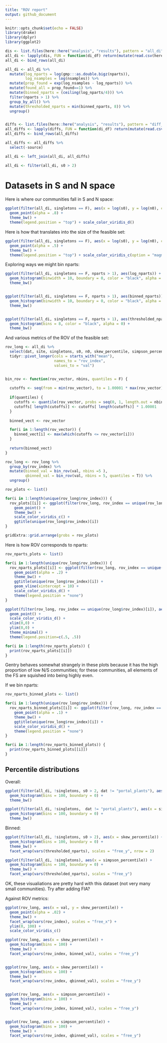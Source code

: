 ```yaml
---
title: "ROV report"
output: github_document
---
```


```r
knitr::opts_chunk$set(echo = FALSE)
library(drake)
library(dplyr)
library(ggplot2)

dis <- list.files(here::here("analysis", "results"), pattern = "all_di")
all_di <- lapply(dis, FUN = function(di_df) return(mutate(read.csv(here::here("analysis", "results", di_df), stringsAsFactors = F), site = as.character(site))))
all_di <- bind_rows(all_di)

all_di <- all_di %>%
  mutate(log_nparts = log(gmp:::as.double.bigz(nparts)),
         log_nsamples = log(nsamples)) %>%
  mutate(prop_found = exp(log_nsamples - log_nparts)) %>%
  mutate(found_all = prop_found==1) %>% 
  mutate(binned_nparts = (ceiling(log_nparts/4))) %>%
  filter(nparts > 1) %>%
  group_by_all() %>%
  mutate(thresholded_nparts = min(binned_nparts, 8)) %>%
  ungroup()


diffs <- list.files(here::here("analysis", "results"), pattern = "diff_")
all_diffs <- lapply(diffs, FUN = function(di_df) return(mutate(read.csv(here::here("analysis", "results", di_df), stringsAsFactors = F), site = as.character(site))))
all_diffs <- bind_rows(all_diffs)

all_diffs <- all_diffs %>%
  select(-source)

all_di <- left_join(all_di, all_diffs)

all_di <- filter(all_di, s0 > 2)
```

# Datasets in S and N space

Here is where our communities fall in S and N space:

```r
ggplot(filter(all_di, singletons == F), aes(x = log(s0), y = log(n0), color = dat)) +
  geom_point(alpha = .8) +
  theme_bw() +
  theme(legend.position = "top") + scale_color_viridis_d()

```

Here is how that translates into the size of the feasible set:

```r
ggplot(filter(all_di, singletons == F), aes(x = log(s0), y = log(n0), color = log_nparts)) +
  geom_point(alpha = .5) +
  theme_bw() +
  theme(legend.position = "top") + scale_color_viridis_c(option = "magma", end = .9, begin = .1)

```

Exploring ways we might bin nparts:

```r

ggplot(filter(all_di, singletons == F, nparts > 1), aes(log_nparts)) +
  geom_histogram(binwidth = 10, boundary = 0, color = "black", alpha = 0) +
  theme_bw()


ggplot(filter(all_di, singletons == F, nparts > 1), aes(binned_nparts)) +
  geom_histogram(binwidth = 10, boundary = 0, color = "black", alpha = 0) +
  theme_bw()


ggplot(filter(all_di, singletons == F, nparts > 1), aes(thresholded_nparts)) +
  geom_histogram(bins = 8, color = "black", alpha = 0) +
  theme_bw()

```

And various metrics of the ROV of the feasible set:

```r

rov_long <- all_di %>%
  select(dat, site, singletons, s0, n0, skew_percentile, simpson_percentile, mean_r2, mean_cd, mean_prop_off, mean_div, log_nparts, binned_nparts, thresholded_nparts) %>%
  tidyr::pivot_longer(cols = starts_with("mean"),
                      names_to = "rov_index",
                      values_to = "val")


bin_rov <- function(rov_vector, nbins, quantiles = F) {
  
  cutoffs <- seq(from = min(rov_vector), to = 1.00001 * max(rov_vector), length.out = nbins + 1)
  
  if(quantiles) {
    cutoffs <- quantile(rov_vector, probs = seq(0, 1, length.out = nbins + 1))
    cutoffs[ length(cutoffs)] <- cutoffs[ length(cutoffs)] * 1.00001
  }
  
  binned_vect <- rov_vector

  for(i in 1:length(rov_vector)) {
    binned_vect[i] <- max(which(cutoffs <= rov_vector[i]))
  }
  
  return(binned_vect)
}

rov_long <- rov_long %>%
  group_by(rov_index) %>%
  mutate(binned_val = bin_rov(val, nbins =5 ),
         qbinned_val = bin_rov(val, nbins = 5, quantiles = T)) %>%
  ungroup()

rov_plots <- list()

for(i in 1:length(unique(rov_long$rov_index))) {
  rov_plots[[i]] <- ggplot(filter(rov_long, rov_index == unique(rov_long$rov_index)[i]), aes(log(s0), log(n0), color = val)) +
    geom_point() +
    theme_bw() +
    scale_color_viridis_c() +
    ggtitle(unique(rov_long$rov_index)[i])
}

gridExtra::grid.arrange(grobs = rov_plots)
```

Here is how ROV corresponds to nparts:

```r

rov_nparts_plots <- list()

for(i in 1:length(unique(rov_long$rov_index))) {
  rov_nparts_plots[[i]] <- ggplot(filter(rov_long, rov_index == unique(rov_long$rov_index)[i]), aes(log_nparts, val, color = dat)) +
    geom_point(alpha = .2) +
    theme_bw() +
    ggtitle(unique(rov_long$rov_index)[i]) +
    geom_vline(xintercept = 10) +
    scale_color_viridis_d() +
    theme(legend.position = "none")
}

ggplot(filter(rov_long, rov_index == unique(rov_long$rov_index)[i]), aes(log_nparts, val, color = dat)) +
  geom_point() +
  scale_color_viridis_d() +
  xlim(0,0) +
  ylim(0,0) + 
  theme_minimal() +
  theme(legend.position=c(.5, .5))

for(i in 1:length(rov_nparts_plots)) {
  print(rov_nparts_plots[[i]])
}
```

Gentry behaves somewhat strangely in these plots because it has the high proportion of low N/S communities; for these communities, all elements of the FS are squished into being highly even. 

If we bin nparts:

```r

rov_nparts_binned_plots <- list()

for(i in 1:length(unique(rov_long$rov_index))) {
  rov_nparts_binned_plots[[i]] <- ggplot(filter(rov_long, rov_index == unique(rov_long$rov_index)[i]), aes(log_nparts, val, color = as.factor(thresholded_nparts))) +
    geom_point(alpha = .1) +
    theme_bw() +
    ggtitle(unique(rov_long$rov_index)[i]) +
    scale_color_viridis_d() +
    theme(legend.position = "none")
}

for(i in 1:length(rov_nparts_binned_plots)) {
  print(rov_nparts_binned_plots[[i]]) 
}
```

## Percentile distributions

Overall:

```r

ggplot(filter(all_di, !singletons, s0 > 2, dat != "portal_plants"), aes(x = skew_percentile)) +
  geom_histogram(bins = 100, boundary = 0) +
  theme_bw()

ggplot(filter(all_di, !singletons,  dat != "portal_plants"), aes(x = simpson_percentile)) +
  geom_histogram(bins = 100, boundary = 0) +
  theme_bw()

```

Binned:

```r

ggplot(filter(all_di, !singletons, s0 > 2), aes(x = skew_percentile)) +
  geom_histogram(bins = 100, boundary = 0) +
  theme_bw() +
  facet_wrap(vars(thresholded_nparts), scales = "free_y", nrow = 2)

ggplot(filter(all_di, !singletons), aes(x = simpson_percentile)) +
  geom_histogram(bins = 100, boundary = 0) +
  theme_bw() +
  facet_wrap(vars(thresholded_nparts), scales = "free_y")

```

OK, these visualiations are pretty hard with this dataset (not very many small communities). Try after adding FIA?

Against ROV metrics:


```r

ggplot(rov_long, aes(x = val, y = skew_percentile)) +
  geom_point(alpha = .02) +
  theme_bw() +
  facet_wrap(vars(rov_index), scales = "free_x") +
  ylim(0, 100) +
  scale_color_viridis_c()

```


```r

ggplot(rov_long, aes(x = skew_percentile)) +
  geom_histogram(bins = 100) +
  theme_bw() +
  facet_wrap(vars(rov_index, binned_val), scales = "free_y")


ggplot(rov_long, aes(x = skew_percentile)) +
  geom_histogram(bins = 100) +
  theme_bw() +
  facet_wrap(vars(rov_index, qbinned_val), scales = "free_y")


ggplot(rov_long, aes(x = simpson_percentile)) +
  geom_histogram(bins = 100) +
  theme_bw() +
  facet_wrap(vars(rov_index, binned_val), scales = "free_y")


ggplot(rov_long, aes(x = simpson_percentile)) +
  geom_histogram(bins = 100) +
  theme_bw() +
  facet_wrap(vars(rov_index, qbinned_val), scales = "free_y")


```
